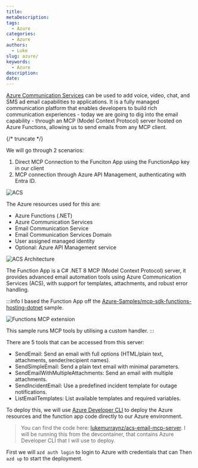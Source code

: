 ```yaml
---
title:
metaDescription:
tags:
  - Azure
categories:
  - Azure
authors:
  - Luke
slug: azure/
keywords:
  - Azure
description:
date:
---
```


[Azure Communication Services](https://learn.microsoft.com/azure/communication-services/overview?WT.mc_id=AZ-MVP-5004796) can be used to add voice, video, chat, and SMS ad email capabilities to applications. It is a fully managed communication platform that enables developers to build rich communication experiences - today we are going to dig into the email capability - through an MCP (Model Context Protocol) server hosted on Azure Functions, allowing us to send emails from any MCP client.

{/* truncate */}

We will go through 2 scenarios:

1. Direct MCP Connection to the Funciton App using the FunctionApp key in our client
2. MCP connection through Azure API Management, authenticating with Entra ID.

![ACS](images/mcp-acs-scenarios.jpg)

The Azure resources used for this are:

- Azure Functions (.NET)
- Azure Communication Services
- Email Communication Service
- Email Communication Services Domain
- User assigned managed identity
- Optional: Azure API Management service

![ACS Architecture](images/mcp-acs-email-architecture.jpg)

The Function App is a C# .NET 8 MCP (Model Context Protocol) server, it provides advanced email automation tools using Azure Communication Services (ACS), with support for templates, attachments, and robust error handling.

:::info
I based the Function App off the [Azure-Samples/mcp-sdk-functions-hosting-dotnet](https://github.com/Azure-Samples/mcp-sdk-functions-hosting-dotnet) sample.

![Functions MCP extension](images/mcp-functionapp-architecture-diagram.png)

This sample runs MCP tools by utilising a custom handler.
:::

There are 5 tools that can be accessed from this server:

- SendEmail: Send an email with full options (HTML/plain text, attachments, sender/recipient names).
- SendSimpleEmail: Send a plain text email with minimal parameters.
- SendEmailWithMultipleAttachments: Send an email with multiple attachments.
- SendIncidentEmail: Use a predefined incident template for outage notifications.
- ListEmailTemplates: List available templates and required variables.

To deploy this, we will use [Azure Developer CLI](https://learn.microsoft.com/azure/developer/azure-developer-cli/overview?tabs=windows&WT.mc_id=AZ-MVP-5004796) to deploy the Azure resources and the function app code directly to our Azure environment.

> You can find the code here: [lukemurraynz/acs-email-mcp-server](https://github.com/lukemurraynz/acs-email-mcp-server).
> I will be running this from the devcontainer, that contains Azure Developer CLI that I will use to deploy.

First we will `azd auth login` to login to Azure with credentials that can
Then `azd up` to start the deployment.
